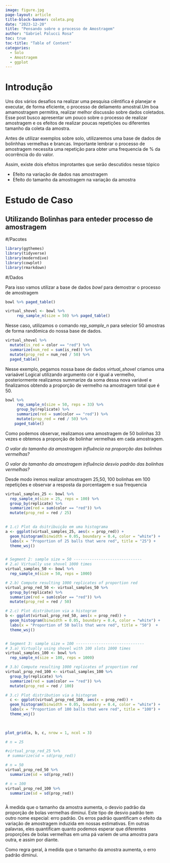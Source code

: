 ```yaml
---
image: figure.jpg
page-layout: article
title-block-banner: coleta.png
date: "2023-12-20"
title: "Pensando sobre o processo de Amostragem"
author: "Gabriel Palucci Rosa"
toc: true
toc-title: "Table of Content"
categories:
  - Solo
  - Amostragem
  - ggplot
---
```


# Introdução

Uns dos vários desafios na realizar uma pesquisa ciêntifica é planejar e executar, de forma eficiente, o processo de deliamento amostral.Um boa amamostragem permitira, realizar melhor discussão sobre dados coletados. Esse post busco apresentar um pouco sobre o processo de realizar amostragem e os efeitos de realizar poucas repetições ou diferentes tamanho da coleta da amostra.

Antes de utilizar exemplos sobre solo, utilizaremos uma base de dados de bolinhhas vermelhas e brancas. Importante lembrar o processo de amostragem necessita uma repetição para obter uma frequencia de % da ocorrência do do valor.

Assim, existe dois efeitos improtantes que serão descutidos nesse tópico

-   Efeito na variação de dados nas amostragem
-   Efeito do tamanho da amostragem na variação da amostra

# Estudo de Caso

## Utilizando Bolinhas para enteder processo de amostragem

#/Pacotes

```r

library(ggthemes)
library(tidyverse)
library(moderndive)
library(cowplot)
library(rmarkdown)
```

#/Dados

Para isso vamos utilizar a base de dados *bowl* para demostrar o processo de amostragem

```r

bowl %>% paged_table()

```

```r

virtual_shovel <- bowl %>% 
     rep_sample_n(size = 50) %>% paged_table()
```

Nesse caso, utilizamos o comando *rep_sample_n* para selecior 50 amostras de forma randômica do nossa base de dados.

```r

virtual_shovel %>%
  mutate(is_red = color == "red") %>% 
  summarize(num_red = sum(is_red)) %>% 
  mutate(prop_red = num_red / 50) %>% 
  paged_table()

```

Nesse exemplo, pegamos nossa base de dados *virtual_shovel* criamos uma variaável Logical utilizando argumento cor é igual a vermelho, posteriormente realizamos summarize da soma dessa nova variável e finalizamos obtendo a proporção de vermelho na amostragem total que é 50.

```r

bowl %>% 
     rep_sample_n(size = 50, reps = 33) %>% 
     group_by(replicate) %>% 
     summarize(red = sum(color == "red")) %>% 
     mutate(prop_red = red / 50) %>% 
    paged_table()
```

Como podemos observar, realizamos uma amostragem de 50 bolinhas 33 vezes e obtemos a proporção de bolinhar vermelhas em cada amostragem.

*O valor do tamanho da amostragem influência na proporção das bolinhas vermelhas?*

*O valor do tamanho da amostragem influência desvio padrão das bolinhas vermelhas?*

Desde modo iremos realizar amostragem 25,50, 100 bolinhas em 100 repetições e observar a resposta da porcentagem e sua frequencia

```r


virtual_samples_25 <- bowl %>% 
  rep_sample_n(size = 25, reps = 100) %>% 
  group_by(replicate) %>% 
  summarize(red = sum(color == "red")) %>% 
  mutate(prop_red = red / 25)

  
# 1.c) Plot da dsitribuição em uma histograma
a <- ggplot(virtual_samples_25, aes(x = prop_red)) +
  geom_histogram(binwidth = 0.05, boundary = 0.4, color = "white") +
  labs(x = "Proportion of 25 balls that were red", title = "25") +
  theme_wsj()


# Segment 2: sample size = 50 ------------------------------
# 2.a) Virtually use shovel 1000 times
virtual_samples_50 <- bowl %>% 
  rep_sample_n(size = 50, reps = 1000)

# 2.b) Compute resulting 1000 replicates of proportion red
virtual_prop_red_50 <- virtual_samples_50 %>% 
  group_by(replicate) %>% 
  summarize(red = sum(color == "red")) %>% 
  mutate(prop_red = red / 50)

# 2.c) Plot distribution via a histogram
b <- ggplot(virtual_prop_red_50, aes(x = prop_red)) +
  geom_histogram(binwidth = 0.05, boundary = 0.4, color = "white") +
  labs(x = "Proportion of 50 balls that were red", title = "50")  +
  theme_wsj()


# Segment 3: sample size = 100 ------------------------------
# 3.a) Virtually using shovel with 100 slots 1000 times
virtual_samples_100 <- bowl %>% 
  rep_sample_n(size = 100, reps = 1000)

# 3.b) Compute resulting 1000 replicates of proportion red
virtual_prop_red_100 <- virtual_samples_100 %>% 
  group_by(replicate) %>% 
  summarize(red = sum(color == "red")) %>% 
  mutate(prop_red = red / 100)

# 3.c) Plot distribution via a histogram
  c <- ggplot(virtual_prop_red_100, aes(x = prop_red)) +
  geom_histogram(binwidth = 0.05, boundary = 0.4, color = "white") +
  labs(x = "Proportion of 100 balls that were red", title = "100") +
  theme_wsj()

  
  
plot_grid(a, b, c, nrow = 1, ncol = 3)

```

```r

# n = 25

#virtual_prop_red_25 %>% 
 # summarize(sd = sd(prop_red))

# n = 50
virtual_prop_red_50 %>% 
  summarize(sd = sd(prop_red))

# n = 100
virtual_prop_red_100 %>% 
  summarize(sd = sd(prop_red))



```

À medida que o tamanho da amostra aumenta, o desvio padrão da proporção de bolas vermelhas diminui. Este tipo de desvio padrão tem outro nome especial: erro padrão. Os erros padrão quantificam o efeito da variação de amostragem induzida em nossas estimativas. Em outras palavras, eles quantificam quanto podemos esperar que diferentes proporções de bolas vermelhas em uma pá variem de uma amostra para outra, e assim por diante.

Como regra geral, à medida que o tamanho da amostra aumenta, o erro padrão diminui.
